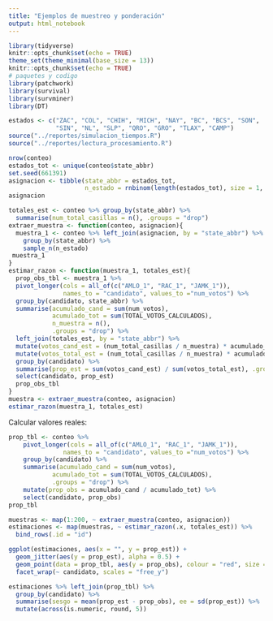 ```yaml
---
title: "Ejemplos de muestreo y ponderación"
output: html_notebook
---
```



```r
library(tidyverse)
knitr::opts_chunk$set(echo = TRUE)
theme_set(theme_minimal(base_size = 13))
knitr::opts_chunk$set(echo = TRUE)
# paquetes y codigo 
library(patchwork)
library(survival)
library(survminer)
library(DT)

estados <- c("ZAC", "COL", "CHIH", "MICH", "NAY", "BC", "BCS", "SON",
             "SIN", "NL", "SLP", "QRO", "GRO", "TLAX", "CAMP")
source("../reportes/simulacion_tiempos.R")
source("../reportes/lectura_procesamiento.R")
```

```r
nrow(conteo)
estados_tot <- unique(conteo$state_abbr)
set.seed(661391)
asignacion <- tibble(state_abbr = estados_tot,
                     n_estado = rnbinom(length(estados_tot), size = 1, mu = 50))
asignacion
```
```r
totales_est <- conteo %>% group_by(state_abbr) %>% 
  summarise(num_total_casillas = n(), .groups = "drop")
extraer_muestra <- function(conteo, asignacion){
  muestra_1 <- conteo %>% left_join(asignacion, by = "state_abbr") %>% 
    group_by(state_abbr) %>% 
    sample_n(n_estado)
 muestra_1
}
estimar_razon <- function(muestra_1, totales_est){
  prop_obs_tbl <- muestra_1 %>% 
  pivot_longer(cols = all_of(c("AMLO_1", "RAC_1", "JAMK_1")), 
               names_to = "candidato", values_to ="num_votos") %>% 
  group_by(candidato, state_abbr) %>% 
  summarise(acumulado_cand = sum(num_votos), 
            acumulado_tot = sum(TOTAL_VOTOS_CALCULADOS),
            n_muestra = n(),
            .groups = "drop") %>% 
  left_join(totales_est, by = "state_abbr") %>% 
  mutate(votos_cand_est = (num_total_casillas / n_muestra) * acumulado_cand ) %>%
  mutate(votos_total_est = (num_total_casillas / n_muestra) * acumulado_tot) %>% 
  group_by(candidato) %>% 
  summarise(prop_est = sum(votos_cand_est) / sum(votos_total_est), .groups = "drop" ) %>% 
  select(candidato, prop_est)
  prop_obs_tbl
}
muestra <- extraer_muestra(conteo, asignacion)
estimar_razon(muestra_1, totales_est)
```
Calcular valores reales:

```r
prop_tbl <- conteo %>% 
    pivot_longer(cols = all_of(c("AMLO_1", "RAC_1", "JAMK_1")), 
               names_to = "candidato", values_to ="num_votos") %>% 
    group_by(candidato) %>% 
    summarise(acumulado_cand = sum(num_votos), 
            acumulado_tot = sum(TOTAL_VOTOS_CALCULADOS),
            .groups = "drop") %>% 
    mutate(prop_obs = acumulado_cand / acumulado_tot) %>% 
    select(candidato, prop_obs)
prop_tbl
```
```r
muestras <- map(1:200, ~ extraer_muestra(conteo, asignacion))
estimaciones <- map(muestras, ~ estimar_razon(.x, totales_est)) %>% 
  bind_rows(.id = "id")
```


```r
ggplot(estimaciones, aes(x = "", y = prop_est)) +
  geom_jitter(aes(y = prop_est), alpha = 0.5) + 
  geom_point(data = prop_tbl, aes(y = prop_obs), colour = "red", size = 4) +
  facet_wrap(~ candidato, scales = "free_y")
```

```r
estimaciones %>% left_join(prop_tbl) %>% 
  group_by(candidato) %>% 
  summarise(sesgo = mean(prop_est - prop_obs), ee = sd(prop_est)) %>% 
  mutate(across(is.numeric, round, 5))
```





